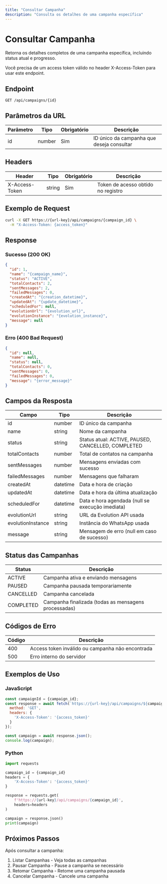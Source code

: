 ```yaml
---
title: "Consultar Campanha"
description: "Consulta os detalhes de uma campanha específica"
---
```


# Consultar Campanha

Retorna os detalhes completos de uma campanha específica, incluindo status atual e progresso.

<Note>
Você precisa de um access token válido no header X-Access-Token para usar este endpoint.
</Note>

## Endpoint

```http
GET /api/campaigns/{id}
```

## Parâmetros da URL

| Parâmetro | Tipo | Obrigatório | Descrição |
|-----------|------|-------------|-----------|
| id | number | Sim | ID único da campanha que deseja consultar |

## Headers

| Header | Tipo | Obrigatório | Descrição |
|--------|------|-------------|-----------|
| X-Access-Token | string | Sim | Token de acesso obtido no registro |

## Exemplo de Request

```bash
curl -X GET https://{url-key}/api/campaigns/{campaign_id} \
  -H "X-Access-Token: {access_token}"
```

## Response

### Sucesso (200 OK)

```json
{
  "id": 1,
  "name": "{campaign_name}",
  "status": "ACTIVE",
  "totalContacts": 2,
  "sentMessages": 2,
  "failedMessages": 0,
  "createdAt": "{creation_datetime}",
  "updatedAt": "{update_datetime}",
  "scheduledFor": null,
  "evolutionUrl": "{evolution_url}",
  "evolutionInstance": "{evolution_instance}",
  "message": null
}
```

### Erro (400 Bad Request)

```json
{
  "id": null,
  "name": null,
  "status": null,
  "totalContacts": 0,
  "sentMessages": 0,
  "failedMessages": 0,
  "message": "{error_message}"
}
```

## Campos da Resposta

| Campo | Tipo | Descrição |
|-------|------|-----------|
| id | number | ID único da campanha |
| name | string | Nome da campanha |
| status | string | Status atual: ACTIVE, PAUSED, CANCELLED, COMPLETED |
| totalContacts | number | Total de contatos na campanha |
| sentMessages | number | Mensagens enviadas com sucesso |
| failedMessages | number | Mensagens que falharam |
| createdAt | datetime | Data e hora de criação |
| updatedAt | datetime | Data e hora da última atualização |
| scheduledFor | datetime | Data e hora agendada (null se execução imediata) |
| evolutionUrl | string | URL da Evolution API usada |
| evolutionInstance | string | Instância do WhatsApp usada |
| message | string | Mensagem de erro (null em caso de sucesso) |

## Status das Campanhas

| Status | Descrição |
|--------|-----------|
| ACTIVE | Campanha ativa e enviando mensagens |
| PAUSED | Campanha pausada temporariamente |
| CANCELLED | Campanha cancelada |
| COMPLETED | Campanha finalizada (todas as mensagens processadas) |

## Códigos de Erro

| Código | Descrição |
|--------|-----------|
| 400 | Access token inválido ou campanha não encontrada |
| 500 | Erro interno do servidor |

## Exemplos de Uso

### JavaScript

```javascript
const campaignId = {campaign_id};
const response = await fetch(`https://{url-key}/api/campaigns/${campaignId}`, {
  method: 'GET',
  headers: {
    'X-Access-Token': '{access_token}'
  }
});

const campaign = await response.json();
console.log(campaign);
```

### Python

```python
import requests

campaign_id = {campaign_id}
headers = {
    'X-Access-Token': '{access_token}'
}

response = requests.get(
    f'https://{url-key}/api/campaigns/{campaign_id}',
    headers=headers
)

campaign = response.json()
print(campaign)
```

## Próximos Passos

Após consultar a campanha:

1. Listar Campanhas - Veja todas as campanhas
2. Pausar Campanha - Pause a campanha se necessário
3. Retomar Campanha - Retome uma campanha pausada
4. Cancelar Campanha - Cancele uma campanha